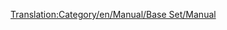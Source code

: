 [[Translation:Category/en/Manual/Base Set/Manual]]

{{en/Bilingual box| Es
| Páginas relativas al manual del juego. Los artículos que tienen la plantilla [[Template:es/Tabla de contenido]] se colocan automáticamente aquí.
| A Category for Manual related pages.
Articles that are called by [[Template:es/Tabla de contenido]] are automatically placed here.}}


